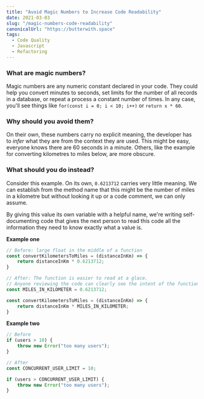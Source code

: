 ```yaml
---
title: "Avoid Magic Numbers to Increase Code Readability"
date: 2021-03-03
slug: "/magic-numbers-code-readability"
canonicalUrl: "https://butterwith.space"
tags:
  - Code Quality
  - Javascript
  - Refactoring
---
```

### What are magic numbers?

Magic numbers are any numeric constant declared in your code. They could help you convert minutes to seconds, set limits for the number of all records in a database, or repeat a process a constant number of times. In any case, you'll see things like `for(const i = 0; i < 10; i++)` or `return x * 60`. 

### Why should you avoid them?

On their own, these numbers carry no explicit meaning, the developer has to *infer* what they are from the context they are used. This might be easy, everyone knows there are 60 seconds in a minute. Others, like the example for converting kilometres to miles below, are more obscure. 

### What should you do instead?

Consider this example. On its own, `0.6213712` carries very little meaning. We can establish from the method name that this might be the number of miles in a kilometre but without looking it up or a code comment, we can only assume. 

By giving this value its own variable with a helpful name, we're writing self-documenting code that gives the next person to read this code all the information they need to know exactly what a value is.

**Example one**

```js
// Before: large float in the middle of a function
const convertKilometersToMiles = (distanceInKm) => {
	return distanceInKm * 0.6213712;
}

// After: The function is easier to read at a glace. 
// Anyone reviewing the code can clearly see the intent of the function
const MILES_IN_KILOMETER = 0.6213712;

const convertKilometersToMiles = (distanceInKm) => {
	return distanceInKm * MILES_IN_KILOMETER;
}
```

**Example two**

```js
// Before
if (users > 10) {
	throw new Error("too many users");
}

// After
const CONCURRENT_USER_LIMIT = 10;

if (users > CONCURRENT_USER_LIMIT) {
	throw new Error("too many users");
}
```